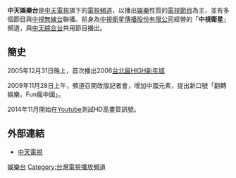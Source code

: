 {{頻道資訊
| 頻道名稱         = 中天娛樂台
| 頻道圖片檔案     = <!-- CTI logo.svg -->
| 頻道圖片尺寸     = 
| 頻道圖片名稱     = 
| 開播日期         =1997年 (木喬心動頻道) 
| 停播日期         = 
| 所屬國家         = {{ROC-TW}}
| 總部所在         = {{TW}}[[台北市|台北市]][[內湖區|內湖區]][[民權東路|民權東路]]六段25號
| 播放地區         = {{TW}}
| 視頻格式         = [[1080i|1080i]] [[16:9|16:9]]（HD）
| 收視率           = 
| 收視率調查時間   = 
| 收視率資料來源   = 
| 頻道口號         = 
| 擁有者           = [[中國時報集團|中國時報集團]]
| 持股者           = 
| 前頻道名稱       = 木喬心動頻道<BR>HER TV<br>[[中視|中視]]二台<br>[[中視衛星|中視衛星]]
| 被取代名稱       =
| 集團同類頻道     = 
| 重播服務頻道     = 
| 頻道官方網站     = http://www.ctitv.com.tw/
| 備註             = 
| 有線電視供應商01 = {{TW}}[[台灣電視台列表|全國有線電視]]
| 有線電視頻道數01 = 39頻道
| 有線電視供應商02 = {{TW}}西海岸有線電視<br>大屯有線電視、中投有線電視<br>佳聯有線電視、北港有線電視
| 有線電視頻道數02 = 67頻道
| 有線電視供應商03 = {{TW}}天外天、世新有線電視<br>國聲有線電視
| 有線電視頻道數03 = 77頻道
| 有線電視供應商05 = {{flagicon|TWN}} 南國有線電視
| 有線電視頻道數05 = 34頻道（HD）
| 衛星電視供應商01 = {{TWN}}[[數碼天空|數碼天空]]
| 衛星電視頻道數01 = 46頻道（HD）（A、B、C套餐）
|}}
'''中天娛樂台'''是[[中天電視|中天電視]]旗下的[[電視頻道|電視頻道]]，以播出[[娛樂|娛樂]]性質的[[電視節目|電視節目]]為主，並有多個節目與[[中視無線台|中視無線台]]聯播。前身為[[中視衛星傳播股份有限公司|中視衛星傳播股份有限公司]]經營的「'''中視衛星'''」頻道，與[[中天綜合台|中天綜合台]]共用節目播出。

==簡史==
2005年12月31日晚上，首次播出2006[[台北最HIGH新年城|台北最HIGH新年城]]

2009年11月28日上午，頻道召開改版記者會，增加中國元素，提出新口號「翻轉娛樂，Fun瘋中國」。

2014年11月開始在[[Youtube|Youtube]]測試HD高畫質訊號。

== 外部連結 ==
*[http://www.ctitv.com.tw/ 中天電視]{{Wayback|url=http://www.ctitv.com.tw/ |date=20080828045532 }}{{zh-tw}}

{{中國時報集團}}
{{台灣電視頻道}}

[[Category:中天電視|娛樂台]]
[[Category:台灣電視播放頻道|Category:台灣電視播放頻道]]